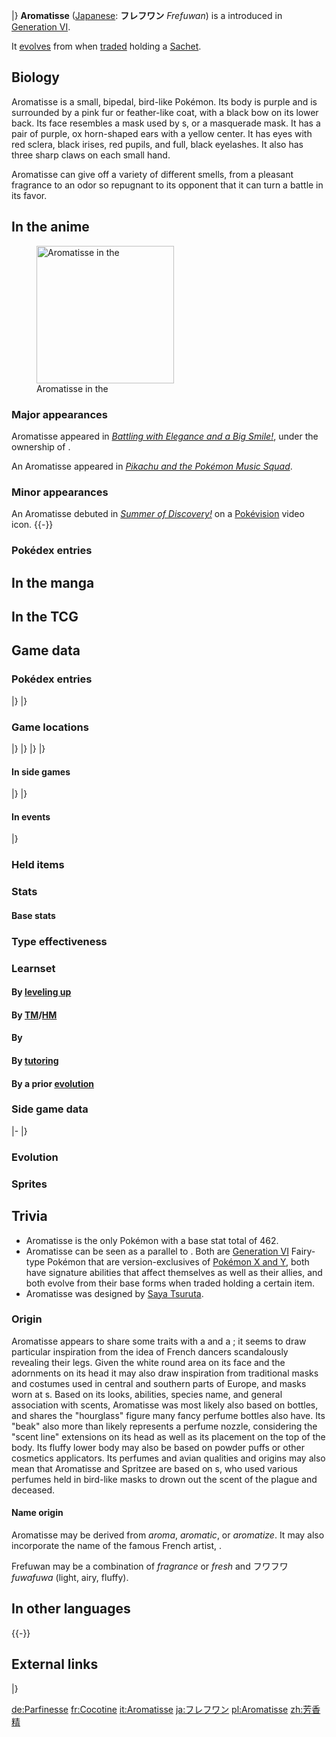 {{PokémonPrevNext/Head|type=Fairy}}
{{PokémonPrevNext/Pokémon|type=Fairy|prevnum=682|prev=Spritzee|nextnum=684|next=Swirlix}}
|}
{{Pokémon Infobox
|name=Aromatisse
|jname=フレフワン
|tmname=Frefuwan
|jtranslit=Furefuwan
|category=Fragrance
|typebox=1
|type1=Fairy
|ndex=683
|karea=Central
|kdex=130
|height-ftin=2'07"
|height-m=0.8
|weight-lbs=34.2
|weight-kg=15.5
|abilityn=d
|ability1=Healer
|abilityd=Aroma Veil
|egggroupn=1
|egggroup1=Fairy
|gendercode=127
|eggcycles=20
|evtotal=2
|evhp=2
|expyield=162
|lv100exp=1,000,000
|color=Pink
|catchrate=140
|body=12
|pokefordex=aromatisse
|generation=6
|friendship=70
}}
'''Aromatisse''' ([[List of Japanese Pokémon names|Japanese]]: '''フレフワン''' ''Frefuwan'') is a {{type|Fairy}} {{OBP|Pokémon|species}} introduced in [[Generation VI]].

It [[Evolution|evolves]] from {{p|Spritzee}} when [[trade]]d holding a [[Sachet]].

==Biology==
Aromatisse is a small, bipedal, bird-like Pokémon. Its body is purple and is surrounded by a pink fur or feather-like coat, with a black bow on its lower back. Its face resembles a mask used by {{wp|plague doctor}}s, or a masquerade mask. It has a pair of purple, ox horn-shaped ears with a yellow center. It has eyes with red sclera, black irises, red pupils, and full, black eyelashes. It also has three sharp claws on each small hand.

Aromatisse can give off a variety of different smells, from a pleasant fragrance to an odor so repugnant to its opponent that it can turn a battle in its favor.

==In the anime==
[[File:Aria Aromatisse.png|thumb|left|220px|Aromatisse in the {{pkmn|anime}}]]
===Major appearances===
Aromatisse appeared in ''[[XY064|Battling with Elegance and a Big Smile!]]'', under the ownership of {{an|Aria}}.

An Aromatisse appeared in ''[[PK27|Pikachu and the Pokémon Music Squad]]''.

===Minor appearances===
An Aromatisse debuted in ''[[XY039|Summer of Discovery!]]'' on a [[Pokévision]] video icon.
{{-}}
===Pokédex entries===
{{Animedexheader|Kalos}}
{{Animedexbody|XY064|Aromatisse|Serena's Pokédex|Aromatisse, the Fragrance Pokémon and the evolved form of Spritzee. Aromatisse can create many scents, some unpleasant enough to opponents to gain the advantage in battle.}}
{{Animedexfooter/Pokémon|''XY''|Kalos}}

==In the manga==

==In the TCG==
{{main|Aromatisse (TCG)}}

==Game data==
===Pokédex entries===
{{Dex/Header|type=fairy}}
{{Dex/NA|gen=VI}}
{{Dex/Gen|gen=VI}}
{{Dex/Entry1|v=X|t=FFF|entry=It devises various scents, pleasant and unpleasant, and emits scents that its enemies dislike in order to gain an edge in battle.}}
{{Dex/Entry1|v=Y|entry=Its scent is so overpowering that, unless a Trainer happens to really enjoy the smell, he or she will have a hard time walking alongside it.}}
{{Dex/Entry1|v=Omega Ruby|t=FFF|entry=It devises various scents, pleasant and unpleasant, and emits scents that its enemies dislike in order to gain an edge in battle.}}
{{Dex/Entry1|v=Alpha Sapphire|t=FFF|entry=Its scent is so overpowering that, unless a Trainer happens to really enjoy the smell, he or she will have a hard time walking alongside it.}}
|}
|}
{{Dex/Footer}}

===Game locations===
{{Availability/Header|type=fairy}}
{{Availability/NA|gen=VI}}
{{Availability/Gen|gen=VI}}
{{Availability/Entry2|v=X|v2=Y|t=fff|area=[[Evolution|Evolve]] {{p|Spritzee}}}}
{{Availability/Entry2/None|v=Omega Ruby|v2=Alpha Sapphire}}
|}
|}
{{Availability/Gen|gen=VII}}
{{Availability/Entry2/None|v=Sun|v2=Moon|area=[[Pokémon Bank]]}}
{{Availability/Entry2/None|v=Ultra Sun|v2=Ultra Moon|area=[[Pokémon Bank]]}}
|}
|}
{{Availability/Footer}}

====In side games====
{{Availability/Header|type=Fairy}}
{{Availability/NA|gen=VI}}
{{Availability/Gen|gen=VI}}
{{Availability/Entry1|1|v=Battle Trozei|color={{defense color}}|area=[[Mountain of Order#Stage 1|Mountain of Order: Stage 1]]}}
{{Availability/Entry1|1|v=Shuffle|color={{beauty color}}|area=[[Roseus Center|Roseus Center: Stage 249]]}}
{{Availability/Entry1|1|v=Rumble World|color={{fire color}}|area=[[Dark Land#Boundless Prairie|Dark Land: Boundless Prairie]] <small>(All Areas, Entrance Boss)</small>}}
|}
|}
{{Availability/Footer}}

====In events====
{{eventAvail/h|Region|type=fairy}}
{{eventAvail|{{gameabbrev6|OR}}|Shigeki Morimoto's Aromatisse|PAL region|Online|50|August 5, 2015 to January 22, 2016|link=List of PAL region serial code event Pokémon distributions in Generation VI#Aromatisse}}
|}

===Held items===
{{HeldItems
|type=fairy
|event1=Babiri Berry|event1type=Berry|event1rar=100}}

===Stats===
====Base stats====
{{BaseStats
|type=Fairy
|HP=     101
|Attack= 72
|Defense=72
|SpAtk=  99
|SpDef=  89
|Speed=  29}}

===Type effectiveness===
{{TypeEffectiveness
|type1=Fairy
|Normal=  100
|Flying=  100
|Fighting= 50
|Ground=  100
|Rock=    100
|Bug=      50
|Poison=  200
|Ghost=   100
|Steel=   200
|Fire=    100
|Water=   100
|Grass=   100
|Electric=100
|Psychic= 100
|Ice=     100
|Dragon=    0
|Dark=     50
|Fairy=   100
|notes= yes
|fairy=yes
|newdragon=1
}}

===Learnset===
====By [[Level|leveling up]]====
{{learnlist/levelh/7|Aromatisse|Fairy|Fairy|6}}
{{learnlist/level7|1|Aromatic Mist|Fairy|Status|&mdash;|&mdash;|20}}
{{learnlist/level7|1|Heal Pulse|Psychic|Status|&mdash;|&mdash;|10}}
{{learnlist/level7|1|Sweet Scent|Normal|Status|&mdash;|100|20}}
{{learnlist/level7|1|Fairy Wind|Fairy|Special|40|100|30||'''}}
{{learnlist/level7|1|Sweet Kiss|Fairy|Status|&mdash;|75|10}}
{{learnlist/level7|1|Odor Sleuth|Normal|Status|&mdash;|&mdash;|40}}
{{learnlist/level7|6|Sweet Kiss|Fairy|Status|&mdash;|75|10}}
{{learnlist/level7|8|Odor Sleuth|Normal|Status|&mdash;|&mdash;|40}}
{{learnlist/level7|13|Echoed Voice|Normal|Special|40|100|15}}
{{learnlist/level7|17|Calm Mind|Psychic|Status|&mdash;|&mdash;|20}}
{{learnlist/level7|21|Draining Kiss|Fairy|Special|50|100|10||'''}}
{{learnlist/level7|25|Aromatherapy|Grass|Status|&mdash;|&mdash;|5}}
{{learnlist/level7|29|Attract|Normal|Status|&mdash;|100|15}}
{{learnlist/level7|31|Moonblast|Fairy|Special|95|100|15||'''}}
{{learnlist/level7|35|Charm|Fairy|Status|&mdash;|100|20}}
{{learnlist/level7|38|Flail|Normal|Physical|&mdash;|100|15}}
{{learnlist/level7|42|Misty Terrain|Fairy|Status|&mdash;|&mdash;|10}}
{{learnlist/level7|44|Skill Swap|Psychic|Status|&mdash;|&mdash;|10}}
{{learnlist/level7|48|Psychic|Psychic|Special|90|100|10}}
{{learnlist/level7|53|Disarming Voice|Fairy|Special|40|&mdash;|15||'''}}
{{learnlist/level7|57|Reflect|Psychic|Status|&mdash;|&mdash;|20}}
{{learnlist/level7|64|Psych Up|Normal|Status|&mdash;|&mdash;|10}}
{{learnlist/levelf/7|Aromatisse|Fairy|Fairy|6}}

====By [[TM]]/[[HM]]====
{{learnlist/tmh/7|Aromatisse|Fairy|Fairy|6}}
{{learnlist/tm7|TM03|Psyshock|Psychic|Special|80|100|10}}
{{learnlist/tm7|TM04|Calm Mind|Psychic|Status|&mdash;|&mdash;|20}}
{{learnlist/tm7|TM06|Toxic|Poison|Status|&mdash;|90|10}}
{{learnlist/tm7|TM10|Hidden Power|Normal|Special|60|100|15}}
{{learnlist/tm7|TM11|Sunny Day|Fire|Status|&mdash;|&mdash;|5}}
{{learnlist/tm7|TM15|Hyper Beam|Normal|Special|150|90|5}}
{{learnlist/tm7|TM16|Light Screen|Psychic|Status|&mdash;|&mdash;|30}}
{{learnlist/tm7|TM17|Protect|Normal|Status|&mdash;|&mdash;|10}}
{{learnlist/tm7|TM18|Rain Dance|Water|Status|&mdash;|&mdash;|5}}
{{learnlist/tm7|TM21|Frustration|Normal|Physical|&mdash;|100|20}}
{{learnlist/tm7|TM24|Thunderbolt|Electric|Special|90|100|15}}
{{learnlist/tm7|TM25|Thunder|Electric|Special|110|70|10}}
{{learnlist/tm7|TM27|Return|Normal|Physical|&mdash;|100|20}}
{{learnlist/tm7|TM29|Psychic|Psychic|Special|90|100|10}}
{{learnlist/tm7|TM32|Double Team|Normal|Status|&mdash;|&mdash;|15}}
{{learnlist/tm7|TM33|Reflect|Psychic|Status|&mdash;|&mdash;|20}}
{{learnlist/tm7|TM41|Torment|Dark|Status|&mdash;|100|15}}
{{learnlist/tm7|TM42|Facade|Normal|Physical|70|100|20}}
{{learnlist/tm7|TM44|Rest|Psychic|Status|&mdash;|&mdash;|10}}
{{learnlist/tm7|TM45|Attract|Normal|Status|&mdash;|100|15}}
{{learnlist/tm7|TM48|Round|Normal|Special|60|100|15}}
{{learnlist/tm7|TM49|Echoed Voice|Normal|Special|40|100|15}}
{{learnlist/tm7|TM53|Energy Ball|Grass|Special|90|100|10}}
{{learnlist/tm7|TM57|Charge Beam|Electric|Special|50|90|10}}
{{learnlist/tm7|TM68|Giga Impact|Normal|Physical|150|90|5}}
{{learnlist/tm7|TM74|Gyro Ball|Steel|Physical|&mdash;|100|5}}
{{learnlist/tm7|TM77|Psych Up|Normal|Status|&mdash;|&mdash;|10}}
{{learnlist/tm7|TM85|Dream Eater|Psychic|Special|100|100|15}}
{{learnlist/tm7|TM87|Swagger|Normal|Status|&mdash;|85|15}}
{{learnlist/tm7|TM88|Sleep Talk|Normal|Status|&mdash;|&mdash;|10}}
{{learnlist/tm7|TM90|Substitute|Normal|Status|&mdash;|&mdash;|10}}
{{learnlist/tm7|TM91|Flash Cannon|Steel|Special|80|100|10}}
{{learnlist/tm7|TM92|Trick Room|Psychic|Status|&mdash;|&mdash;|5}}
{{learnlist/tm7|TM99|Dazzling Gleam|Fairy|Special|80|100|10||'''}}
{{learnlist/tm7|TM100|Confide|Normal|Status|&mdash;|&mdash;|20}}
{{learnlist/tmf/7|Aromatisse|Fairy|Fairy|6}}

====By {{pkmn|breeding}}====
{{learnlist/breedh/7|Aromatisse|Fairy|Fairy|6}}
{{learnlist/breed7|{{MSP|300|Skitty}}|Captivate|Normal|Status|&mdash;|100|20}}
{{learnlist/breed7|{{MSP|039|Jigglypuff}}{{MSP|040|Wigglytuff}}|Disable|Normal|Status|&mdash;|100|20}}
{{learnlist/breed7|{{MSP|311|Plusle}}{{MSP|312|Minun}}|Nasty Plot|Dark|Status|—|—|20|{{sup/7|USUM}}}}
{{learnlist/breed7|{{MSP|531|Audino}}|Refresh|Normal|Status|&mdash;|&mdash;|20}}
{{learnlist/breed7|{{MSP|176|Togetic}}{{MSP|684|Swirlix}}{{MSP|685|Slurpuff}}|Wish|Normal|Status|&mdash;|&mdash;|10}}
{{learnlist/breedf/7|Aromatisse|Fairy|Fairy|6}}

====By [[Move Tutor|tutoring]]====
{{learnlist/tutorh/7|Aromatisse|Fairy|Fairy|6}}
{{learnlist/tutor7|After You|Normal|Status|—|—|15|||no|yes}}
{{learnlist/tutor7|Ally Switch|Psychic|Status|—|—|15|||no|yes}}
{{learnlist/tutor7|Covet|Normal|Physical|60|100|25|||no|yes}}
{{learnlist/tutor7|Drain Punch|Fighting|Physical|75|100|10|||no|yes}}
{{learnlist/tutor7|Endeavor|Normal|Physical|—|100|5|||no|yes}}
{{learnlist/tutor7|Heal Bell|Normal|Status|—|—|5|||no|yes}}
{{learnlist/tutor7|Helping Hand|Normal|Status|—|—|20|||no|yes}}
{{learnlist/tutor7|Magic Coat|Psychic|Status|—|—|15|||no|yes}}
{{learnlist/tutor7|Skill Swap|Psychic|Status|—|—|10|||no|yes}}
{{learnlist/tutor7|Snore|Normal|Special|50|100|15|||no|yes}}
{{learnlist/tutor7|Telekinesis|Psychic|Status|—|—|15|||no|yes}}
{{learnlist/tutorf/7|Aromatisse|Fairy|Fairy|6}}

====By a prior [[evolution]]====
{{learnlist/prevoh/7|Aromatisse|Fairy|Fairy|6}}
{{learnlist/prevo7null}}
{{learnlist/prevof/7|Aromatisse|Fairy|Fairy|6}}

===Side game data===
{{Spindata/Head|type=Fairy}}
{{Template:Spindata/Battle Trozei|col=6|type=Fairy|ndex=683
|power=2
}}
|-
{{Spindata/Shuffle|col=6|type=Fairy|ndex=683|num=353
|min=60
|max=105
|raisemaxlevel=5
|skill=Power of 4
|skilldesc=Increases damage when you make a match of four.
}}
|}

===Evolution===
{{Evobox-2
|type1=fairy
|pictype=art
|no1=682
|name1=Spritzee
|type1-1=Fairy
|evo1={{bag|Pal Pad}} + {{bag|Sachet}}<br>{{color2|000|Trade}}<br><small>while holding {{color2|000|Sachet}}
|no2=683
|name2=Aromatisse
|type1-2=Fairy
}}

===Sprites===
{{Spritebox/Header|type=fairy}}
{{Spritebox/NA|gen=VI}}
{{Spritebox/6|ndex=683}}
{{Spritebox/7|ndex=683}}
{{Spritebox/Footer|683|Aromatisse}}

==Trivia==
* Aromatisse is the only Pokémon with a base stat total of 462.
* Aromatisse can be seen as a parallel to {{p|Slurpuff}}. Both are [[Generation VI]] Fairy-type Pokémon that are version-exclusives of [[Pokémon X and Y]], both have signature abilities that affect themselves as well as their allies, and both evolve from their base forms when traded holding a certain item.
* Aromatisse was designed by [[Saya Tsuruta]].

===Origin===
Aromatisse appears to share some traits with a {{wp|Flamenco|flamenco dancer}} and a {{wp|Can-can|can-can dancer}}; it seems to draw particular inspiration from the idea of French dancers scandalously revealing their legs. Given the white round area on its face and the adornments on its head it may also draw inspiration from traditional {{wp|carnival}} masks and costumes used in central and southern parts of Europe, and masks worn at {{wp|masquerade ball}}s. Based on its looks, abilities, species name, and general association with scents, Aromatisse was most likely also based on {{wp|perfume}} bottles, and shares the "hourglass" figure many fancy perfume bottles also have. Its "beak" also more than likely represents a perfume nozzle, considering the "scent line" extensions on its head as well as its placement on the top of the body. Its fluffy lower body may also be based on powder puffs or other cosmetics applicators. Its perfumes and avian qualities and origins may also mean that Aromatisse and Spritzee are based on {{wp|plague doctor}}s, who used various perfumes held in bird-like masks to drown out the scent of the plague and deceased.

====Name origin====
Aromatisse may be derived from ''aroma'', ''aromatic'', or ''aromatize''. It may also incorporate the name of the famous French artist, ''{{wp|Henri Matisse}}''.

Frefuwan may be a combination of ''fragrance'' or ''fresh'' and フワフワ ''fuwafuwa'' (light, airy, fluffy).

==In other languages==
{{Other languages|type=Fairy|type2=Fairy
|ja=フレフワン ''Frefuwan''|jameaning=Possibly from ''fragrance'' or ''fresh'' and {{tt|フワフワ ''fuwafuwa''|light, airy, fluffy}}
|fr=Cocotine|frmeaning=From {{wp|Coco Chanel}} and possibly the verb ''{{tt|cocotter|powerful smell}}'' and ''{{wp|lutine}}''
|es=Aromatisse|esmeaning=Same as English name
|de=Parfinesse|demeaning=From {{tt|Parfum|perfume}} and ''finesse''
|it=Aromatisse|itmeaning=Same as English name
|ko=프레프티르 ''Peurepeutireu''|komeaning=From ''fragrance'', ''fresh'', and ''petite''
|zh_yue=芳香精 ''Fōnghēungjīng''|zh_yuemeaning=From {{tt|芳香 ''fōnghēung''|aromatic}} and {{tt|精 ''jīng''|essence; spirit}}
|hi=अरोमाटिस ''Aromatisse''|himeaning=Transcription of English name
|ru=Ароматисс ''Aromatiss''|rumeaning=Transcription of English name
}}
{{-}}

==External links==

{{PokémonPrevNext/Head|type=Fairy}}
{{PokémonPrevNext/Pokémon|type=Fairy|prevnum=682|prev=Spritzee|nextnum=684|next=Swirlix}}
|}
{{Project Pokédex notice}}

[[de:Parfinesse]]
[[fr:Cocotine]]
[[it:Aromatisse]]
[[ja:フレフワン]]
[[pl:Aromatisse]]
[[zh:芳香精]]